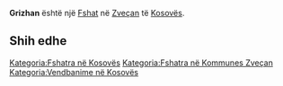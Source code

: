 {{Fshat në Kosovës
 | Emri                = Grizhan
| sqi_N_name = Grizhan
| sqi_N_FULL_NAME_RO = Grizhan
| sqi_N_FULL_NAME_ND_RO = Grizhan
| sqi_N_SORT_NAME_RG = GRIZHAN
| sqi_N_FULL_NAME_RG = Grizhan
| sqi_N_FULL_NAME_ND_RG = Grizhan
| srp_N_name = Grižani
| srp_N_FULL_NAME_RO = Grižani
| srp_N_FULL_NAME_ND_RO = Grizani
| srp_N_SORT_NAME_RG = GRIZANI
| srp_N_FULL_NAME_RG = Grižani
| srp_N_FULL_NAME_ND_RG = Grizani
| srp_NS_name = Грижани
| srp_NS_FULL_NAME_RO = Грижани
| srp_NS_FULL_NAME_ND_RO = Грижани
| srp_NS_SORT_NAME_RG = ГРИЖАНИ
| srp_NS_FULL_NAME_RG = Грижани
| srp_NS_FULL_NAME_ND_RG = Грижани
| srp_V_name = Grižane
| srp_V_FULL_NAME_RO = Grižane
| srp_V_FULL_NAME_ND_RO = Grizane
| srp_V_SORT_NAME_RG = GRIZANE
| srp_V_FULL_NAME_RG = Grižane
| srp_V_FULL_NAME_ND_RG = Grizane
| srp_VS_name = Грижане
| srp_VS_FULL_NAME_RO = Грижане
| srp_VS_FULL_NAME_ND_RO = Грижане
| srp_VS_SORT_NAME_RG = ГРИЖАНЕ
| srp_VS_FULL_NAME_RG = Грижане
| srp_VS_FULL_NAME_ND_RG = Грижане

 | Emri (Rasa dhanore) = 
 | Figura              = 
 | Shteti              = Kosovo
 | Komuna              = Zveçan
 | Kodi postar         = 
 | Sipërfaqja          = 

 | Popullsia           = 

 | Regj. i popullsisë  = 
 | Dend. e popullsisë  = 
 | Faqja zyrtare       = 
 <!--- Koordinatat ----> 
 | Gjerësia            = 43.022778
 | Gjatësia            = 20.706389
 | Lartësia            = 
}}
'''Grizhan''' është një [[Fshat]] në [[Zveçan]] të [[Kosovës]].

<!-- == Gjeografia == -->
<!-- == Historia == -->
<!-- == Demografia == -->
== Shih edhe ==
{{Komuna Zveçan}}
{{Kosovo-Administrata-Cung}}

[[Kategoria:Fshatra në Kosovës]]
[[Kategoria:Fshatra në Kommunes Zveçan]]
[[Kategoria:Vendbanime në Kosovës]]